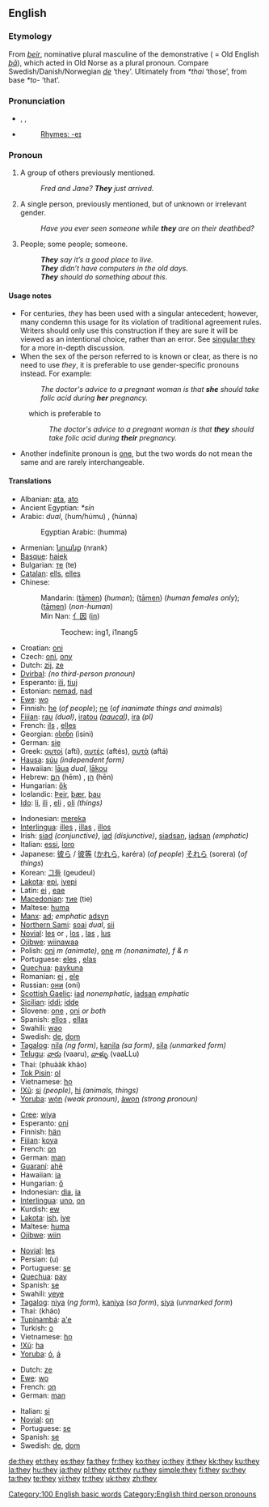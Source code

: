 ==English==

{{rank|all|him|she|33|they|my|were|are}}

===Etymology===
From {{ON.}} ''[[þeir]]'', nominative plural masculine of the demonstrative ( = Old English ''[[þa|þā]]''), which acted in Old Norse as a plural pronoun.  Compare Swedish/Danish/Norwegian ''[[de]]'' ‘they’.  Ultimately from {{PG.}} ''*thai'' ‘those’, from {{PIE.}} base ''*to-'' ‘that’.

===Pronunciation===
* {{enPR|thā}}, {{IPA|/ðeɪ̯/}}, {{SAMPA|/DeI/}}
* {{audio|en-us-they.ogg|Audio (US)}}
*: [[Rhymes:English:-eɪ|Rhymes: -eɪ]]

===Pronoun===
{{wikipedia}}
{{en-pron|desc=personal pronoun; the third person, nominative case, usually plural, but sometimes used in the singular when the gender is unknown or irrelevant|objective case|them|possessive|their|possessive noun|theirs|reflexive plural|themselves|reflexive singular|themself}}

# {{context|the third person plural}} A group of others previously mentioned.
#: ''Fred and Jane?  '''They''' just arrived.''
# {{context|the third person singular|disputed}} A single person, previously mentioned, but of unknown or irrelevant gender.
#: ''Have you ever seen someone while '''they''' are on their deathbed?''
# {{context|indefinite pronoun, vague meaning}} People; some people; someone.
#: '''''They''' say it’s a good place to live.''
#: '''''They''' didn’t have computers in the old days.''
#: '''''They''' should do something about this.''

====Usage notes====
* For centuries, ''they'' has been used with a singular antecedent; however, many condemn this usage for its violation of traditional agreement rules. Writers should only use this construction if they are sure it will be viewed as an intentional choice, rather than an error. See [[w:Singular_they|singular they]] for a more in-depth discussion.
* When the sex of the person referred to is known or clear, as there is no need to use ''they'', it is preferable to use gender-specific pronouns instead. For example:
*: ''The doctor's advice to a pregnant woman is that '''she''' should take folic acid during '''her''' pregnancy.''
: which is preferable to
:: ''The doctor's advice to a pregnant woman is that '''they''' should take folic acid during '''their''' pregnancy.''
* Another indefinite pronoun is [[one]], but the two words do not mean the same and are rarely interchangeable.

====Translations====
{{trans-top|third-person plural pronoun}}
* Albanian: [[ata]], [[ato]]
* Ancient Egyptian: ''*sín''
* Arabic: {{ARchar|[[هما|هُمَا]]}} {{IPAchar|(húmaː)}} ''dual'', {{ARchar|[[‎‎هم|هُمُ]]/[[‎‎هم|هُمْ]]}} (hum/húmu) {{p}}, {{ARchar|[[‎‎هن|هُنّ]]}} (húnna) {{f}}
*: Egyptian Arabic: {{ARchar|[[هما]]}} (humma)
* Armenian: [[նրանք]] (nrank)
* [[Basque]]: [[haiek]]
* Bulgarian: [[те]] (te)
* [[Catalan]]: [[ells]], [[elles]]
* Chinese:
*: Mandarin: {{zh-ts|他們|他们}} ([[tāmen]]) (''human''); {{zh-ts|她們|她们}} ([[tāmen]]) (''human females only''); {{zh-ts|它們|它们}} ([[tāmen]]) (''non-human'')
*: Min Nan: [[亻因]] ([[in]])
*:: Teochew: ing1, i1nang5
* Croatian: [[oni]]
* Czech: [[oni]], [[ony]]
* Dutch: [[zij]], [[ze]]
* [[Dyirbal]]: ''(no third-person pronoun)''
* Esperanto: [[ili]], [[tiuj]]
* Estonian: [[nemad]], [[nad]]
* [[Ewe]]: [[wo]]
* Finnish: [[he#Finnish|he]] (''of people''); [[ne#Finnish|ne]] (''of inanimate things and animals'')
* [[Fijian]]: [[rau]] ''(dual)'', [[iratou]] ''([[paucal]])'', [[ira]] ''(pl)''
* French: [[ils]] {{m}}, [[elles]] {{f}}
* Georgian: [[ისინი]] (isini)
* German: [[sie]]
* Greek: [[αυτοί]] {{m}} (aftí), [[αυτές]] {{f}} (aftés), [[αυτά]] {{n}} (aftá)
* [[Hausa]]: [[súu]] ''(independent form)''
* Hawaiian: [[laua|lāua]] ''dual'', [[lakou|lākou]] {{p}}
* Hebrew: [[הם]] (hēm) {{m}}, [[הן]] (hēn) {{f}}
* Hungarian: [[ők]]
* Icelandic: [[Þeir]], [[þær]], [[þau]]
* [[Ido]]: [[li]], [[ili]] {{m}}, [[eli]] {{f}}, [[oli]] ''(things)''
{{trans-mid}}
* Indonesian: [[mereka]]
* [[Interlingua]]: [[illes]] {{m}}, [[illas]] {{f}}, [[illos]] {{n}}
* Irish: [[siad]] ''(conjunctive)'', [[iad]] ''(disjunctive)'', [[siadsan]], [[iadsan]] ''(emphatic)''
* Italian: [[essi]], [[loro]]
* Japanese: [[彼ら]] / [[彼等]] ([[かれら]], karéra) (''of people'') [[それら]] (sorera) (''of things'')
* Korean: [[그들]] (geudeul)
* [[Lakota]]: [[epi]], [[iyepi]]
* Latin: [[ei]] {{m}}, [[eae]] {{f}}
* [[Macedonian]]: [[тие]] (tie)
* Maltese: [[huma]]
* [[Manx]]: [[ad]]; ''emphatic'' [[adsyn]]
* [[Northern Sami]]: [[soai]] ''dual'', [[sii]] {{p}}
* [[Novial]]: [[les]] {{m|f}} or {{n}}, [[los]] {{m}}, [[las]] {{f}}, [[lus]] {{n}}
* [[Ojibwe]]: [[wiinawaa]]
* Polish: [[oni]] ''m (animate)'', [[one]] ''m (nonanimate), f & n''
* Portuguese: [[eles]] {{m}}, [[elas]] {{f}}
* [[Quechua]]: [[paykuna]]
* Romanian: [[ei]] {{m}}, [[ele]] {{f}}
* Russian: [[они]] (oní)
* [[Scottish Gaelic]]: [[iad]] ''nonemphatic'', [[iadsan]] ''emphatic''
* [[Sicilian]]: [[iddi]]; [[idde]] {{f}}
* Slovene: [[one]] {{f}}, [[oni]] {{m}} ''or both''
* Spanish: [[ellos]] {{m}}, [[ellas]] {{f}}
* Swahili: [[wao]]
* Swedish: [[de#Swedish|de]], [[dom#Swedish|dom]]
* [[Tagalog]]: [[nila]] ''(ng form)'', [[kanila]] ''(sa form)'', [[sila]] ''(unmarked form)''
* [[Telugu]]: [[వారు]] (vaaru), [[వాళ్ళు]] (vaaLLu)
* Thai: {{THchar|[[พวกเขา]]}} (phuààk kháo)
* [[Tok Pisin]]: [[ol]]
* Vietnamese: [[họ]]
* [[!Xũ]]: [[si#!Xũ|si]] ''(people)'', [[hi#!Xũ|hi]] ''(animals, things)''
* [[Yoruba]]: [[wọ́n]] ''(weak pronoun)'', [[àwọn]] ''(strong pronoun)''
{{trans-bottom}}

{{trans-top|third-person singular, of unknown or irrelevant gender}}
* [[Cree]]: [[wiya]]
* Esperanto: [[oni]]
* Finnish: [[hän]]
* [[Fijian]]: [[koya]]
* French: [[on#French|on]]
* German: [[man#German|man]]
* [[Guaraní]]: [[ahẽ]]
* Hawaiian: [[ia]]
* Hungarian: [[ő]]
* Indonesian: [[dia#Indonesian|dia]], [[ia]]
* [[Interlingua]]: [[uno]], [[on#Interlingua|on]]
* Kurdish: [[ew]]
* [[Lakota]]: [[ish]], [[iye]]
* Maltese: [[huma]]
* [[Ojibwe]]: [[wiin]]
{{trans-mid}}
* [[Novial]]: [[les]]
* Persian: {{FAchar|[[او#Persian|او]]}} (u)
* Portuguese: [[se]]
* [[Quechua]]: [[pay#Quechua|pay]]
* Spanish: [[se]]
* Swahili: [[yeye]]
* [[Tagalog]]: [[niya]] (''ng form''), [[kaniya]] (''sa form''), [[siya]] (''unmarked form'')
* Thai: {{THchar|[[เขา]]}} (kháo)
* [[Tupinambá]]: [[a'e]]
* Turkish: [[o#Turkish|o]]
* Vietnamese: [[họ]]
* [[!Xũ]]: [[ha#!Xũ|ha]]
* [[Yoruba]]: [[ó]], [[á]]
{{trans-bottom}}

{{trans-top|one, people, some people}}
* Dutch: [[ze]]
* [[Ewe]]: [[wo]]
* French: [[on#French|on]]
* German: [[man#German|man]]
{{trans-mid}}
* Italian: [[si#Italian|si]]
* [[Novial]]: [[on#Novial|on]]
* Portuguese: [[se#Portuguese|se]]
* Spanish: [[se#Spanish|se]]
* Swedish: [[de#Swedish|de]], [[dom#Swedish|dom]]
{{trans-bottom}}

[[Category:100 English basic words]]
[[Category:English third person pronouns]]

[[de:they]]
[[et:they]]
[[es:they]]
[[fa:they]]
[[fr:they]]
[[ko:they]]
[[io:they]]
[[it:they]]
[[kk:they]]
[[ku:they]]
[[la:they]]
[[hu:they]]
[[ja:they]]
[[pl:they]]
[[pt:they]]
[[ru:they]]
[[simple:they]]
[[fi:they]]
[[sv:they]]
[[ta:they]]
[[te:they]]
[[vi:they]]
[[tr:they]]
[[uk:they]]
[[zh:they]]